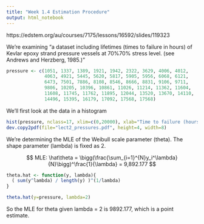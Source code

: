 ---
title: "Week 1.4 Estimation Procedure"
output: html_notebook
---

https://edstem.org/au/courses/7175/lessons/16592/slides/119323

We're examining "a dataset including lifetimes (times to failure in hours) of Kevlar epoxy strand pressure vessels at 70\%70% stress level. (see Andrews and Herzberg, 1985.)"


```{r}
pressure <- c(1051, 1337, 1389, 1921, 1942, 2322, 3629, 4006, 4012, 
              4063, 4921, 5445, 5620, 5817, 5905, 5956, 6068, 6121, 
              6473, 7501, 7886, 8108, 8546, 8666, 8831, 9106, 9711, 
              9806, 10205, 10396, 10861, 11026, 11214, 11362, 11604,
              11608, 11745, 11762, 11895, 12044, 13520, 13670, 14110, 
              14496, 15395, 16179, 17092, 17568, 17568)
```

We'll first look at the data in a histogram

```{r}
hist(pressure, nclass=17, xlim=c(0,20000), xlab="Time to failure (hours)")
dev.copy2pdf(file="lect2_pressures.pdf", height=4, width=8)
```

We're determining the MLE of the Weibull scale parameter (theta).
The shape parameter (lambda) is fixed as 2.

$$
MLE: \hat\theta = \bigg(\frac{\sum_{i=1}^{N}y_i^\lambda}{N}\bigg)^\frac{1}{\lambda} = 9,892.177
$$

```{r}
theta.hat <- function(y, lambda){
  ( sum(y^lambda) / length(y) )^(1/lambda)
}

theta.hat(y=pressure, lambda=2)
```

So the MLE for theta given lambda = 2 is 9892.177, which is a point estimate.